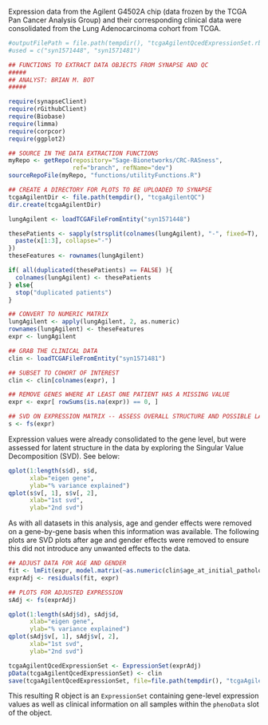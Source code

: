 Expression data from the Agilent G4502A chip (data frozen by the TCGA Pan Cancer Analysis Group) and their corresponding clinical data were consolidated from the Lung Adenocarcinoma cohort from TCGA.

```r
#outputFilePath = file.path(tempdir(), "tcgaAgilentQcedExpressionSet.rbin")
#used = c("syn1571448", "syn1571481")

## FUNCTIONS TO EXTRACT DATA OBJECTS FROM SYNAPSE AND QC
#####
## ANALYST: BRIAN M. BOT
#####

require(synapseClient)
require(rGithubClient)
require(Biobase)
require(limma)
require(corpcor)
require(ggplot2)

## SOURCE IN THE DATA EXTRACTION FUNCTIONS
myRepo <- getRepo(repository="Sage-Bionetworks/CRC-RASness",
                  ref="branch", refName="dev")
sourceRepoFile(myRepo, "functions/utilityFunctions.R")

## CREATE A DIRECTORY FOR PLOTS TO BE UPLOADED TO SYNAPSE
tcgaAgilentDir <- file.path(tempdir(), "tcgaAgilentQC")
dir.create(tcgaAgilentDir)

lungAgilent <- loadTCGAFileFromEntity("syn1571448")

thesePatients <- sapply(strsplit(colnames(lungAgilent), "-", fixed=T), function(x){
  paste(x[1:3], collapse="-")
})
theseFeatures <- rownames(lungAgilent)

if( all(duplicated(thesePatients) == FALSE) ){
  colnames(lungAgilent) <- thesePatients
} else{
  stop("duplicated patients")
}

## CONVERT TO NUMERIC MATRIX
lungAgilent <- apply(lungAgilent, 2, as.numeric)
rownames(lungAgilent) <- theseFeatures
expr <- lungAgilent

## GRAB THE CLINICAL DATA
clin <- loadTCGAFileFromEntity("syn1571481")

## SUBSET TO COHORT OF INTEREST
clin <- clin[colnames(expr), ]

## REMOVE GENES WHERE AT LEAST ONE PATIENT HAS A MISSING VALUE
expr <- expr[ rowSums(is.na(expr)) == 0, ]

## SVD ON EXPRESSION MATRIX -- ASSESS OVERALL STRUCTURE AND POSSIBLE LATENT STRUCTURE
s <- fs(expr)
```

Expression values were already consolidated to the gene level, but were assessed for latent structure in the data by exploring the Singular Value Decomposition (SVD). See below:

```r
qplot(1:length(s$d), s$d,
      xlab="eigen gene",
      ylab="% variance explained")
qplot(s$v[, 1], s$v[, 2],
      xlab="1st svd",
      ylab="2nd svd")
```

As with all datasets in this analysis, age and gender effects were removed on a gene-by-gene basis when this information was available. The following plots are SVD plots after age and gender effects were removed to ensure this did not introduce any unwanted effects to the data.

```r
## ADJUST DATA FOR AGE AND GENDER
fit <- lmFit(expr, model.matrix(~as.numeric(clin$age_at_initial_pathologic_diagnosis) + factor(clin$gender)))
exprAdj <- residuals(fit, expr)

## PLOTS FOR ADJUSTED EXPRESSION
sAdj <- fs(exprAdj)
```


```r
qplot(1:length(sAdj$d), sAdj$d,
      xlab="eigen gene",
      ylab="% variance explained")
qplot(sAdj$v[, 1], sAdj$v[, 2],
      xlab="1st svd",
      ylab="2nd svd")
```


```r
tcgaAgilentQcedExpressionSet <- ExpressionSet(exprAdj)
pData(tcgaAgilentQcedExpressionSet) <- clin
save(tcgaAgilentQcedExpressionSet, file=file.path(tempdir(), "tcgaAgilentQcedExpressionSet.rbin"))
```

This resulting R object is an `ExpressionSet` containing gene-level expression values as well as clinical information on all samples within the `phenoData` slot of the object.
